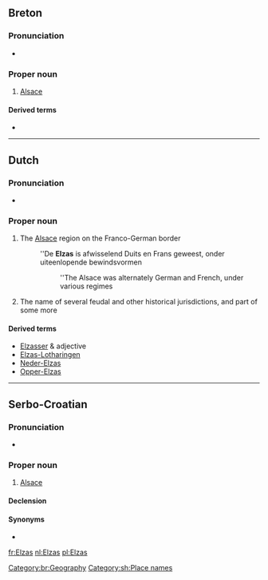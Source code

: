 ==Breton==

===Pronunciation===
* {{IPA|/ˈɛl.zas/|lang=br}}

===Proper noun===
{{infl|br|proper noun}}

# [[Alsace]]

====Derived terms====
* {{l|br|Elzasad}}

[[Category:br:Geography]]

----

==Dutch==
{{wikipedia|lang=nl}}

===Pronunciation===
* {{IPA|/ˈɛlzɑs/|lang=nl}}

===Proper noun===
{{infl|nl|proper noun|g=n}}

# The [[Alsace]] region on the Franco-German border
#: ''De '''Elzas''' is afwisselend Duits en Frans geweest, onder uiteenlopende bewindsvormen
#:: ''The Alsace was alternately German and French, under various regimes
# The name of several feudal and other historical jurisdictions, and part of some more

====Derived terms====
* [[Elzasser]] {{m}} & adjective
* [[Elzas-Lotharingen]] {{n}}
* [[Neder-Elzas]] {{n}}
* [[Opper-Elzas]] {{n}}

----

==Serbo-Croatian==

===Pronunciation===
* {{IPA|/ělzas/|lang=sh}}

===Proper noun===
{{sh-proper noun|g=m|head=Èlzas|r|Елзас|Ѐлзас}}

# [[Alsace]]

====Declension====
{{sh-decl-noun-unc
|Èlzas
|Elzasa
|Elzasu
|Elzas
|Elzase
|Elzasu
|Elzasom
}}

====Synonyms====
* {{l|sh|Alsace}}

[[Category:sh:Place names]]

[[fr:Elzas]]
[[nl:Elzas]]
[[pl:Elzas]]